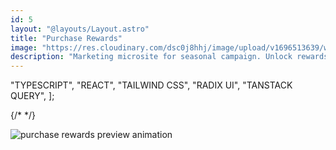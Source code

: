 ```yaml
---
id: 5
layout: "@layouts/Layout.astro"
title: "Purchase Rewards"
image: "https://res.cloudinary.com/dsc0j8hhj/image/upload/v1696513639/work-sample/klaim-voucher.png"
description: "Marketing microsite for seasonal campaign. Unlock rewards on reaching specific transaction thresholds."
---
```


  "TYPESCRIPT",
  "REACT",
  "TAILWIND CSS",
  "RADIX UI",
  "TANSTACK QUERY",
];

<div class="not-prose mt-5 flex justify-end gap-2 border-b-2 border-black pb-8">
  {/*  */}
</div>

<img
  class=" mx-auto border-2 border-black md:w-1/2"
  src="/purchase-rewards.gif"
  alt="purchase rewards preview animation"
/>

<Stack techs={stacks} />

